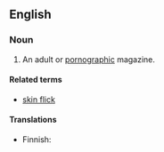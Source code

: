 ==English==

===Noun===
{{en-noun}}

# {{slang}} An adult or [[pornographic]] magazine.

====Related terms====
* [[skin flick]]

====Translations====
{{trans-top|adult or pornographic magazine}}
* Finnish: {{t|fi|pillulehti}}
{{trans-mid}}
{{trans-bottom}}